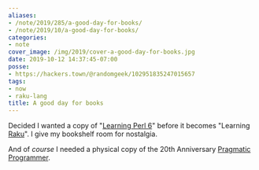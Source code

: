 ```yaml
---
aliases:
- /note/2019/285/a-good-day-for-books/
- /note/2019/10/a-good-day-for-books/
categories:
- note
cover_image: /img/2019/cover-a-good-day-for-books.jpg
date: 2019-10-12 14:37:45-07:00
posse:
- https://hackers.town/@randomgeek/102951835247015657
tags:
- now
- raku-lang
title: A good day for books
---
```


Decided I wanted a copy of "[Learning Perl 6][]" before it becomes "Learning [Raku][]".
I give my bookshelf room for nostalgia.

[Learning Perl 6]: https://www.learningperl6.com/
[Raku]: https://blogs.perl.org/users/ovid/2019/10/larry-has-approved-renaming-perl-6-to-raku.html

And of *course* I needed a physical copy of the 20th Anniversary [Pragmatic Programmer][].

[Pragmatic Programmer]: https://pragprog.com/book/tpp20/the-pragmatic-programmer-20th-anniversary-edition
